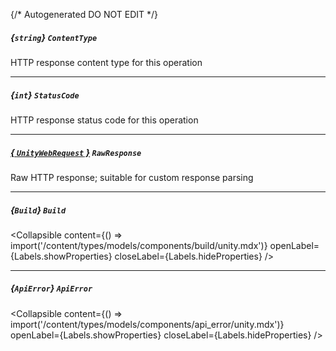 {/* Autogenerated DO NOT EDIT  */}

##### *{`string`}* `ContentType`
HTTP response content type for this operation

---
##### *{`int`}* `StatusCode`
HTTP response status code for this operation

---
##### [*{ `UnityWebRequest` }*](https://docs.unity3d.com/2021.3/Documentation/ScriptReference/Networking.UnityWebRequest.html) `RawResponse`
Raw HTTP response; suitable for custom response parsing

---
##### *{`Build`}* `Build`

<Collapsible content={() => import('/content/types/models/components/build/unity.mdx')} openLabel={Labels.showProperties} closeLabel={Labels.hideProperties} />


---
##### *{`ApiError`}* `ApiError`

<Collapsible content={() => import('/content/types/models/components/api_error/unity.mdx')} openLabel={Labels.showProperties} closeLabel={Labels.hideProperties} />



